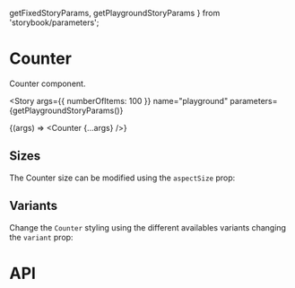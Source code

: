   getFixedStoryParams,
  getPlaygroundStoryParams
} from 'storybook/parameters';

<Meta title="Components/Counter" component={Counter} />

# Counter

Counter component.

<Story
  args={{ numberOfItems: 100 }}
  name="playground"
  parameters={getPlaygroundStoryParams()}
>
  {(args) => <Counter {...args} />}
</Story>

## Sizes

The Counter size can be modified using the `aspectSize` prop:

<Canvas>
  <Story name="s simple" parameters={getFixedStoryParams()}>
    <Counter aspectSize="s" numberOfItems={2} />
  </Story>
  <Story name="s double number" parameters={getFixedStoryParams()}>
    <Counter aspectSize="s" numberOfItems={36} />
  </Story>
  <Story name="s over 1000" parameters={getFixedStoryParams()}>
    <Counter aspectSize="s" numberOfItems={1234} />
  </Story>
  <Story name="m simple" parameters={getFixedStoryParams()}>
    <Counter aspectSize="m" numberOfItems={2} />
  </Story>
  <Story name="m double number" parameters={getFixedStoryParams()}>
    <Counter aspectSize="m" numberOfItems={36} />
  </Story>
  <Story name="m over 1000" parameters={getFixedStoryParams()}>
    <Counter aspectSize="m" numberOfItems={1234} />
  </Story>
</Canvas>

## Variants

Change the `Counter` styling using the different availables variants changing the `variant` prop:

<Canvas>
  <Story name="grey" parameters={getFixedStoryParams()}>
    <Counter variant="grey" numberOfItems={50} />
  </Story>
  <Story name="red" parameters={getFixedStoryParams()}>
    <Counter variant="red" numberOfItems={50} />
  </Story>
  <Story name="blue" parameters={getFixedStoryParams()}>
    <Counter variant="blue" numberOfItems={50} />
  </Story>
  <Story name="green" parameters={getFixedStoryParams()}>
    <Counter variant="green" numberOfItems={50} />
  </Story>
  <Story name="yellow" parameters={getFixedStoryParams()}>
    <Counter variant="yellow" numberOfItems={50} />
  </Story>
</Canvas>

# API

<ArgsTable of={Counter} />
